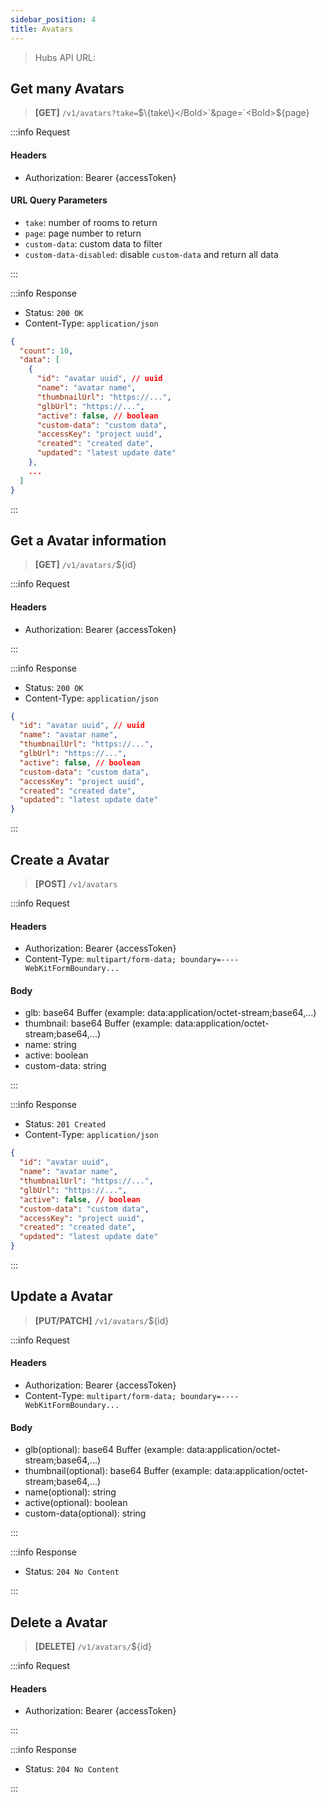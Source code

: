 ```yaml
---
sidebar_position: 4
title: Avatars
---
```



> Hubs API URL: <a><APIUrl /></a>

## Get many Avatars

> **[GET]** `/v1/avatars?take=`<Bold>$\{take\}</Bold>`&page=`<Bold>$\{page\}</Bold>

:::info Request

#### Headers
- Authorization: Bearer {accessToken}

#### URL Query Parameters
- `take`: number of rooms to return
- `page`: page number to return
- `custom-data`: custom data to filter
- `custom-data-disabled`: disable `custom-data` and return all data

:::

:::info Response

- Status: `200 OK`
- Content-Type: `application/json`

```json
{
  "count": 10,
  "data": [
    {
      "id": "avatar uuid", // uuid
      "name": "avatar name",
      "thumbnailUrl": "https://...",
      "glbUrl": "https://...",
      "active": false, // boolean
      "custom-data": "custom data",
      "accessKey": "project uuid",
      "created": "created date",
      "updated": "latest update date"
    },
    ...
  ]
}
```

:::

## Get a Avatar information

> **[GET]** `/v1/avatars/`<Bold>$\{id\}</Bold>

:::info Request

#### Headers
- Authorization: Bearer {accessToken}

:::

:::info Response

- Status: `200 OK`
- Content-Type: `application/json`

```json
{
  "id": "avatar uuid", // uuid
  "name": "avatar name",
  "thumbnailUrl": "https://...",
  "glbUrl": "https://...",
  "active": false, // boolean
  "custom-data": "custom data",
  "accessKey": "project uuid",
  "created": "created date",
  "updated": "latest update date"
}
```

:::

## Create a Avatar

> **[POST]** `/v1/avatars`

:::info Request

#### Headers
- Authorization: Bearer {accessToken}
- Content-Type: `multipart/form-data; boundary=----WebKitFormBoundary...`

#### Body
- glb: base64 Buffer (example: data:application/octet-stream;base64,...)
- thumbnail: base64 Buffer (example: data:application/octet-stream;base64,...)
- name: string
- active: boolean
- custom-data: string

:::

:::info Response

- Status: `201 Created`
- Content-Type: `application/json`

```json
{
  "id": "avatar uuid",
  "name": "avatar name",
  "thumbnailUrl": "https://...",
  "glbUrl": "https://...",
  "active": false, // boolean
  "custom-data": "custom data",
  "accessKey": "project uuid",
  "created": "created date",
  "updated": "latest update date"
}
```

:::

## Update a Avatar

> **[PUT/PATCH]** `/v1/avatars/`<Bold>$\{id\}</Bold>

:::info Request

#### Headers
- Authorization: Bearer {accessToken}
- Content-Type: `multipart/form-data; boundary=----WebKitFormBoundary...`

#### Body
- glb(optional): base64 Buffer (example: data:application/octet-stream;base64,...)
- thumbnail(optional): base64 Buffer (example: data:application/octet-stream;base64,...)
- name(optional): string
- active(optional): boolean
- custom-data(optional): string

:::

:::info Response

- Status: `204 No Content`

:::

## Delete a Avatar

> **[DELETE]** `/v1/avatars/`<Bold>$\{id\}</Bold>

:::info Request

#### Headers
- Authorization: Bearer {accessToken}

:::

:::info Response

- Status: `204 No Content`

:::

